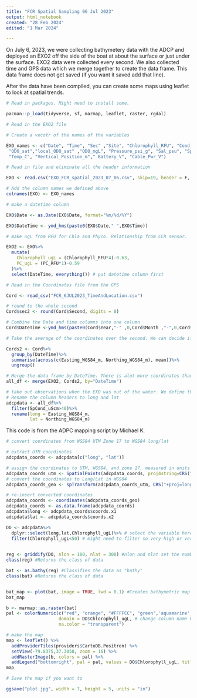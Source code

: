 ```yaml
---
title: "FCR Spatial Sampling 06 Jul 2023"
output: html_notebook
created: "28 Feb 2024"
edited: "1 Mar 2024"

---
```


On July 6, 2023, we were collecting bathymetery data with the ADCP and deployed an EXO2 off the side of the boat at about the surface or just under the surface. EXO2 data were collected every second. We also collected time and GPS data which we merge together to create the data frame. This data frame does not get saved (if you want it saved add that line). 

After the data have been compiled, you can create some maps using leaflet to look at spatial trends. 


```r

# Read in packages. Might need to install some. 

pacman::p_load(tidyverse, sf, marmap, leaflet, raster, rgdal)


```

```r

# Read in the EXO2 file 

# Create a vecotr of the names of the variables

EXO_names <- c("Date", "Time", "Sec" ,"Site", "Chlorophyll_RFU", "Cond_uScm", "Depth_m", "fDOM_QSU", "fDOM_RFU", "nLFCond_uScm",
 "ODO_sat","local_ODO_sat" ,"ODO_mgL", "Pressure_psi_g", "Sal_psu", "SpCond_uScm", "PC_RFU", "TDS_mgL", "Turbidity_FNU", "TSS_mgL", "Wiper_Position_V",
 "Temp_C", "Vertical_Position_m"," Battery_V", "Cable_Pwr_V")

# Read in file and eliminate all the header information

EXO <- read.csv("EXO_FCR_spatial_2023_07_06.csv", skip=19, header = F, skipNul = TRUE)

# Add the column names we defined above
colnames(EXO) <- EXO_names

# make a datetime column

EXO$Date <- as.Date(EXO$Date, format="%m/%d/%Y")

EXO$DateTime <- ymd_hms(paste0(EXO$Date," ",EXO$Time))

# make ugL from RFU for Chla and Phyco. Relationship from CCR sensor. 

EXO2 <- EXO%>%
  mutate(
    Chlorophyll_ugL = (Chlorophyll_RFU*4)-0.63,
    PC_ugL = (PC_RFU*1)-0.59
  )%>%
  select(DateTime, everything()) # put datetime column first
```

```r

# Read in the Coordinates file from the GPS

Cord <- read_csv("FCR_6JUL2023_TimeAndLocation.csv")

# round to the whole second
Cord$sec2 <- round(Cord$Second, digits = 0)

# Combine the Date and time columns into one column
Cord$DateTime <-ymd_hms(paste0(Cord$Year,"-" ,0,Cord$Month ,"-",0,Cord$Day," ",Cord$Hour, ":",Cord$Minute, ":", Cord$sec2))

# Take the average of the coordinates over the second. We can decide if that is best or pick the coordinate that is closest to the second

Cords2 <- Cord%>%
  group_by(DateTime)%>%
  summarise(across(c(Easting_WGS84_m, Northing_WGS84_m), mean))%>%
  ungroup()

```

```r

# Merge the data frame by DateTime. There is alot more coordinates than EXO2 observations
all_df <- merge(EXO2, Cords2, by="DateTime")

# take out observations when the EXO was out of the water. We define this as less than 40 uScm specific conductivity. 
# Rename the column headers to long and lat
adcpdata <- all_df%>%
  filter(SpCond_uScm>40)%>%
  rename(long = Easting_WGS84_m,
         lat = Northing_WGS84_m)

```

This code is from the ADPC mapping script by Michael K. 


```r

# convert coordinates from WGS84 UTM Zone 17 to WGS84 long/lat

# extract UTM coordinates
adcpdata_coords <- adcpdata[c("long", "lat")]

# assign the coordinates to UTM, WGS84, and zone 17, measured in units of meters
adcpdata_coords_utm <- SpatialPoints(adcpdata_coords, proj4string=CRS("+proj=utm +zone=17 +datum=WGS84 +units=m"))
# convert the coordinates to Long/Lat in WGS84
adcpdata_coords_geo <- spTransform(adcpdata_coords_utm, CRS("+proj=longlat +datum=WGS84"))

# re-insert converted coordinates
adcpdata_coords <- coordinates(adcpdata_coords_geo)
adcpdata_coords <- as.data.frame(adcpdata_coords)
adcpdata$long <- adcpdata_coords$coords.x1
adcpdata$lat <- adcpdata_coords$coords.x2

```

```r


DO <- adcpdata%>%
  dplyr::select(long,lat,Chlorophyll_ugL)%>% # select the variable here 
  filter(Chlorophyll_ugL<50) # might need to filter so very high or very low values
  


```

```r
  
reg <- griddify(DO, nlon = 100, nlat = 300) #nlon and nlat set the number of pixels in the map; play around with these values. 
class(reg) #Returns the class of data

bat <- as.bathy(reg) #Classifies the data as "bathy"
class(bat) #Returns the class of data


bat_map <- plot(bat, image = TRUE, lwd = 0.1) #Creates bathymetric map
bat_map 

b <- marmap::as.raster(bat)
pal <- colorNumeric(c("red", "orange", "#FFFFCC", "green",'aquamarine', "blue", "purple"), # change the number of colors you want
                    domain = DO$Chlorophyll_ugL, # change column name here
                    na.color = "transparent")

# make the map
map <- leaflet() %>% 
  addProviderTiles(providers$CartoDB.Positron) %>%
  setView(-79.8375,37.3058, zoom = 16) %>%
  addRasterImage(b, colors = pal) %>%
  addLegend("bottomright", pal = pal, values = DO$Chlorophyll_ugL, title = "Chla (ugL)") # change the column name here
map

# Save the map if you want to 

ggsave("plot.jpg", width = 7, height = 5, units = "in")

```

